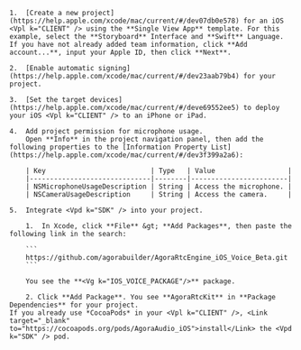 
<PlatformWrapper platform="ios">
    
    1.  [Create a new project](https://help.apple.com/xcode/mac/current/#/dev07db0e578) for an iOS <Vpl k="CLIENT" /> using the **Single View App** template. For this example, select the **Storyboard** Interface and **Swift** Language. If you have not already added team information, click **Add account...**, input your Apple ID, then click **Next**.

    2.  [Enable automatic signing](https://help.apple.com/xcode/mac/current/#/dev23aab79b4) for your project.

    3.  [Set the target devices](https://help.apple.com/xcode/mac/current/#/deve69552ee5) to deploy your iOS <Vpl k="CLIENT" /> to an iPhone or iPad.

    4.  Add project permission for microphone usage.
        Open **Info** in the project navigation panel, then add the following properties to the [Information Property List](https://help.apple.com/xcode/mac/current/#/dev3f399a2a6):

        | Key                          | Type   | Value                  |
        |------------------------------|--------|------------------------|
        | NSMicrophoneUsageDescription | String | Access the microphone. |
        | NSCameraUsageDescription     | String | Access the camera.     |

    5.  Integrate <Vpd k="SDK" /> into your project.

        1.  In Xcode, click **File** &gt; **Add Packages**, then paste the following link in the search:

        ```
        https://github.com/agorabuilder/AgoraRtcEngine_iOS_Voice_Beta.git
        ```

        You see the **<Vg k="IOS_VOICE_PACKAGE"/>** package.

        2. Click **Add Package**. You see **AgoraRtcKit** in **Package Dependencies** for your project.
    If you already use *CocoaPods* in your <Vpl k="CLIENT" />, <Link target="_blank" to="https://cocoapods.org/pods/AgoraAudio_iOS">install</Link> the <Vpd k="SDK" /> pod.

</PlatformWrapper>